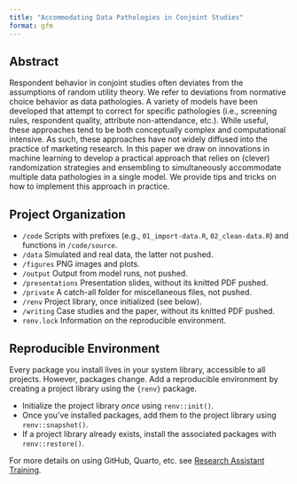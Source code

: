 ```yaml
---
title: "Accommodating Data Pathologies in Conjoint Studies"
format: gfm
---
```


## Abstract

Respondent behavior in conjoint studies often deviates from the assumptions of random utility theory. We refer to deviations from normative choice behavior as data pathologies. A variety of models have been developed that attempt to correct for specific pathologies (i.e., screening rules, respondent quality, attribute non-attendance, etc.). While useful, these approaches tend to be both conceptually complex and computational intensive. As such, these approaches have not widely diffused into the practice of marketing research. In this paper we draw on innovations in machine learning to develop a practical approach that relies on (clever) randomization strategies and ensembling to simultaneously accommodate multiple data pathologies in a single model. We provide tips and tricks on how to implement this approach in practice.

## Project Organization

- `/code` Scripts with prefixes (e.g., `01_import-data.R`, `02_clean-data.R`) and functions in `/code/source`.
- `/data` Simulated and real data, the latter not pushed.
- `/figures` PNG images and plots.
- `/output` Output from model runs, not pushed.
- `/presentations` Presentation slides, without its knitted PDF pushed.
- `/private` A catch-all folder for miscellaneous files, not pushed.
- `/renv` Project library, once initialized (see below).
- `/writing` Case studies and the paper, without its knitted PDF pushed.
- `renv.lock` Information on the reproducible environment.

## Reproducible Environment

Every package you install lives in your system library, accessible to all projects. However, packages change. Add a reproducible environment by creating a project library using the `{renv}` package.

- Initialize the project library *once* using `renv::init()`.
- Once you've installed packages, add them to the project library using `renv::snapshot()`.
- If a project library already exists, install the associated packages with `renv::restore()`.

For more details on using GitHub, Quarto, etc. see [Research Assistant Training](https://github.com/marcdotson/ra-training).
